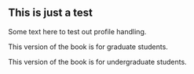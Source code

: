 ## This is just a test

Some text here to test out profile handling.


::: {.content-visible unless-profile="undergrad"}
This version of the book is for graduate students.
:::
::: {.content-visible when-profile="undergrad"}
This version of the book is for undergraduate students.
:::
